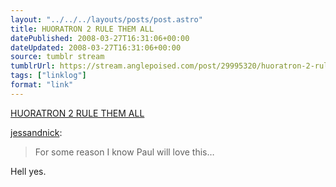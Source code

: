 ```yaml
---
layout: "../../../layouts/posts/post.astro"
title: HUORATRON 2 RULE THEM ALL
datePublished: 2008-03-27T16:31:06+00:00
dateUpdated: 2008-03-27T16:31:06+00:00
source: tumblr stream
tumblrUrl: https://stream.anglepoised.com/post/29995320/huoratron-2-rule-them-all
tags: ["linklog"]
format: "link"
---
```


[HUORATRON 2 RULE THEM ALL][1]

<a href="http://tumblr.nickandjess.co.uk/post/29971101">jessandnick</a>:

> For some reason I know Paul will love this…

Hell yes.

[1]: http://www.huoratron.com/
